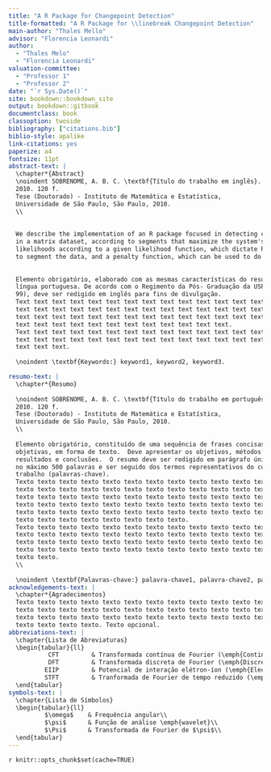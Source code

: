 ```yaml
---
title: "A R Package for Changepoint Detection"
title-formatted: "A R Package for \\linebreak Changepoint Detection"
main-author: "Thales Mello"
advisor: "Florencia Leonardi"
author:
  - "Thales Melo"
  - "Florencia Leonardi"
valuation-committee:
  - "Professor 1"
  - "Professor 2"
date: "`r Sys.Date()`"
site: bookdown::bookdown_site
output: bookdown::gitbook
documentclass: book
classoption: twoside
bibliography: ["citations.bib"]
biblio-style: apalike
link-citations: yes
paperize: a4
fontsize: 11pt
abstract-text: |
  \chapter*{Abstract}
  \noindent SOBRENOME, A. B. C. \textbf{Título do trabalho em inglês}.
  2010. 120 f.
  Tese (Doutorado) - Instituto de Matemática e Estatística,
  Universidade de São Paulo, São Paulo, 2010.
  \\
  
  
  We describe the implementation of an R package focused in detecting changepoints
  in a matrix dataset, according to segments that maximize the system's segment
  likelihoods according to a given likelihood function, which dictate how we want
  to segment the data, and a penalty function, which can be used to do changes.
  
  
  Elemento obrigatório, elaborado com as mesmas características do resumo em
  língua portuguesa. De acordo com o Regimento da Pós- Graduação da USP (Artigo
  99), deve ser redigido em inglês para fins de divulgação.
  Text text text text text text text text text text text text text text text text
  text text text text text text text text text text text text text text text text
  text text text text text text text text text text text text text text text text
  text text text text text text text text text text text text.
  Text text text text text text text text text text text text text text text text
  text text text text text text text text text text text text text text text text
  text text text.
  
  \noindent \textbf{Keywords:} keyword1, keyword2, keyword3.

resumo-text: |
  \chapter*{Resumo}
  
  \noindent SOBRENOME, A. B. C. \textbf{Título do trabalho em português}.
  2010. 120 f.
  Tese (Doutorado) - Instituto de Matemática e Estatística,
  Universidade de São Paulo, São Paulo, 2010.
  \\
  
  Elemento obrigatório, constituído de uma sequência de frases concisas e
  objetivas, em forma de texto.  Deve apresentar os objetivos, métodos empregados,
  resultados e conclusões.  O resumo deve ser redigido em parágrafo único, conter
  no máximo 500 palavras e ser seguido dos termos representativos do conteúdo do
  trabalho (palavras-chave).
  Texto texto texto texto texto texto texto texto texto texto texto texto texto
  texto texto texto texto texto texto texto texto texto texto texto texto texto
  texto texto texto texto texto texto texto texto texto texto texto texto texto
  texto texto texto texto texto texto texto texto texto texto texto texto texto
  texto texto texto texto texto texto texto texto texto texto texto texto texto
  texto texto texto texto texto texto texto texto.
  Texto texto texto texto texto texto texto texto texto texto texto texto texto
  texto texto texto texto texto texto texto texto texto texto texto texto texto
  texto texto texto texto texto texto texto texto texto texto texto texto texto
  texto texto texto texto texto texto texto texto texto texto texto texto texto
  texto texto.
  \\
  
  \noindent \textbf{Palavras-chave:} palavra-chave1, palavra-chave2, palavra-chave3.
acknowledgements-text: |
  \chapter*{Agradecimentos}
  Texto texto texto texto texto texto texto texto texto texto texto texto texto
  texto texto texto texto texto texto texto texto texto texto texto texto texto
  texto texto texto texto texto texto texto texto texto texto texto texto texto
  texto texto texto texto. Texto opcional.
abbreviations-text: |
  \chapter{Lista de Abreviaturas}
  \begin{tabular}{ll}
           CFT         & Transformada contínua de Fourier (\emph{Continuous Fourier Transform})\\
           DFT         & Transformada discreta de Fourier (\emph{Discrete Fourier Transform})\\
          EIIP         & Potencial de interação elétron-íon (\emph{Electron-Ion Interaction Potentials})\\
          STFT         & Tranformada de Fourier de tempo reduzido (\emph{Short-Time Fourier Transform})\\
  \end{tabular}
symbols-text: |
  \chapter{Lista de Símbolos}
  \begin{tabular}{ll}
          $\omega$    & Frequência angular\\
          $\psi$      & Função de análise \emph{wavelet}\\
          $\Psi$      & Transformada de Fourier de $\psi$\\
  \end{tabular}
---
```


`r knitr::opts_chunk$set(cache=TRUE)`

<!-- Macros used in this project -->
\newcommand{\X}{\bf X}
\newcommand{\x}{\mathbf x}
\newcommand{\Xs}{\mathbf X}
\renewcommand{\P}{\mathbb P}
\newcommand{\E}{\mathbb E}
\newcommand{\argmax}{\arg\max}
\newcommand{\pen}{\text{pen}}
\newcommand{\p}{\text{p}}
\newcommand{\wQ}{\widetilde Q}
\newcommand{\wP}{\widehat\Pr}
\newcommand{\M}{\mathcal M}
\newcommand{\rs}{r\!:\!s}
\newcommand{\1}{\mathbf 1}
\newcommand{\R}{\mathbb R}

